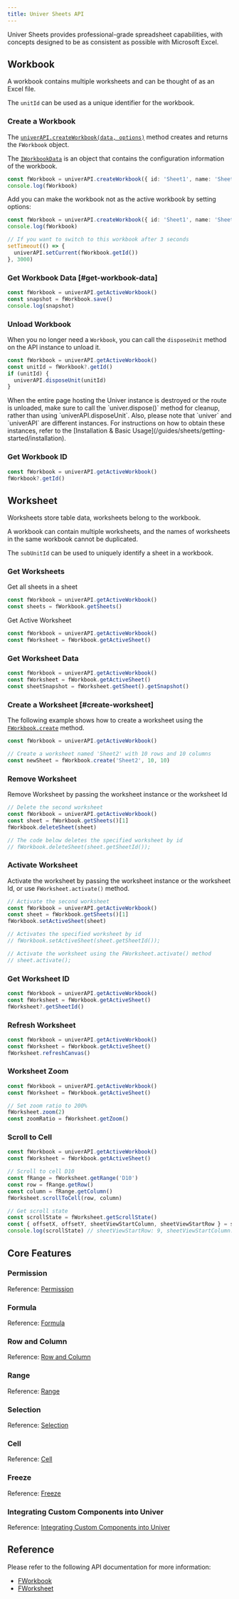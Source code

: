 ```yaml
---
title: Univer Sheets API
---
```


Univer Sheets provides professional-grade spreadsheet capabilities, with concepts designed to be as consistent as possible with Microsoft Excel.

## Workbook

A workbook contains multiple worksheets and can be thought of as an Excel file.

The `unitId` can be used as a unique identifier for the workbook.

### Create a Workbook

The [`univerAPI.createWorkbook(data, options)`](https://reference.univer.ai/en-US/classes/FUniver#createworkbook) method creates and returns the `FWorkbook` object.

The [`IWorkbookData`](/guides/sheets/model/workbook-data) is an object that contains the configuration information of the workbook.

```typescript
const fWorkbook = univerAPI.createWorkbook({ id: 'Sheet1', name: 'Sheet1' })
console.log(fWorkbook)
```

Add you can make the workbook not as the active workbook by setting options:

```typescript
const fWorkbook = univerAPI.createWorkbook({ id: 'Sheet1', name: 'Sheet1' }, { makeCurrent: false })
console.log(fWorkbook)

// If you want to switch to this workbook after 3 seconds
setTimeout(() => {
  univerAPI.setCurrent(fWorkbook.getId())
}, 3000)
```

### Get Workbook Data [#get-workbook-data]

```typescript
const fWorkbook = univerAPI.getActiveWorkbook()
const snapshot = fWorkbook.save()
console.log(snapshot)
```

### Unload Workbook

When you no longer need a `Workbook`, you can call the `disposeUnit` method on the API instance to unload it.

```typescript
const fWorkbook = univerAPI.getActiveWorkbook()
const unitId = fWorkbook?.getId()
if (unitId) {
  univerAPI.disposeUnit(unitId)
}
```

<Callout type="warning">
  When the entire page hosting the Univer instance is destroyed or the route is unloaded, make sure to call the `univer.dispose()` method for cleanup, rather than using `univerAPI.disposeUnit`.
  Also, please note that `univer` and `univerAPI` are different instances. For instructions on how to obtain these instances, refer to the [Installation & Basic Usage](/guides/sheets/getting-started/installation).
</Callout>

### Get Workbook ID

```typescript
const fWorkbook = univerAPI.getActiveWorkbook()
fWorkbook?.getId()
```

## Worksheet

Worksheets store table data, worksheets belong to the workbook.

A workbook can contain multiple worksheets, and the names of worksheets in the same workbook cannot be duplicated.

The `subUnitId` can be used to uniquely identify a sheet in a workbook.

### Get Worksheets

Get all sheets in a sheet

```typescript
const fWorkbook = univerAPI.getActiveWorkbook()
const sheets = fWorkbook.getSheets()
```

Get Active Worksheet

```typescript
const fWorkbook = univerAPI.getActiveWorkbook()
const fWorksheet = fWorkbook.getActiveSheet()
```

### Get Worksheet Data

```typescript
const fWorkbook = univerAPI.getActiveWorkbook()
const fWorksheet = fWorkbook.getActiveSheet()
const sheetSnapshot = fWorksheet.getSheet().getSnapshot()
```

### Create a Worksheet [#create-worksheet]

The following example shows how to create a worksheet using the [`FWorkbook.create`](https://reference.univer.ai/en-US/classes/FWorkbook#create) method.

```typescript
const fWorkbook = univerAPI.getActiveWorkbook()

// Create a worksheet named 'Sheet2' with 10 rows and 10 columns
const newSheet = fWorkbook.create('Sheet2', 10, 10)
```

### Remove Worksheet

Remove Worksheet by passing the worksheet instance or the worksheet Id

```typescript
// Delete the second worksheet
const fWorkbook = univerAPI.getActiveWorkbook()
const sheet = fWorkbook.getSheets()[1]
fWorkbook.deleteSheet(sheet)

// The code below deletes the specified worksheet by id
// fWorkbook.deleteSheet(sheet.getSheetId());
```

### Activate Worksheet

Activate the worksheet by passing the worksheet instance or the worksheet Id, or use `FWorksheet.activate()` method.

```typescript
// Activate the second worksheet
const fWorkbook = univerAPI.getActiveWorkbook()
const sheet = fWorkbook.getSheets()[1]
fWorkbook.setActiveSheet(sheet)

// Activates the specified worksheet by id
// fWorkbook.setActiveSheet(sheet.getSheetId());

// Activate the worksheet using the FWorksheet.activate() method
// sheet.activate();
```

### Get Worksheet ID

```typescript
const fWorkbook = univerAPI.getActiveWorkbook()
const fWorksheet = fWorkbook.getActiveSheet()
fWorksheet?.getSheetId()
```

### Refresh Worksheet

```typescript
const fWorkbook = univerAPI.getActiveWorkbook()
const fWorksheet = fWorkbook.getActiveSheet()
fWorksheet.refreshCanvas()
```

### Worksheet Zoom

```typescript
const fWorkbook = univerAPI.getActiveWorkbook()
const fWorksheet = fWorkbook.getActiveSheet()

// Set zoom ratio to 200%
fWorksheet.zoom(2)
const zoomRatio = fWorksheet.getZoom()
```

### Scroll to Cell

```typescript
const fWorkbook = univerAPI.getActiveWorkbook()
const fWorksheet = fWorkbook.getActiveSheet()

// Scroll to cell D10
const fRange = fWorksheet.getRange('D10')
const row = fRange.getRow()
const column = fRange.getColumn()
fWorksheet.scrollToCell(row, column)

// Get scroll state
const scrollState = fWorksheet.getScrollState()
const { offsetX, offsetY, sheetViewStartColumn, sheetViewStartRow } = scrollState
console.log(scrollState) // sheetViewStartRow: 9, sheetViewStartColumn: 3, offsetX: 0, offsetY: 0
```

## Core Features

### Permission

Reference: [Permission](/guides/sheets/features/core/permission)

### Formula

Reference: [Formula](/guides/sheets/features/core/formula)

### Row and Column

Reference: [Row and Column](/guides/sheets/features/core/row-col)

### Range

Reference: [Range](/guides/sheets/features/core/range-selection#range)

### Selection

Reference: [Selection](/guides/sheets/features/core/range-selection#selection)

### Cell

Reference: [Cell](/guides/sheets/features/core/range-selection#cell)

### Freeze

Reference: [Freeze](/guides/sheets/features/core/freeze)

### Integrating Custom Components into Univer

Reference: [Integrating Custom Components into Univer](/en-US/guides/sheets/ui/components)

## Reference

Please refer to the following API documentation for more information:

- [FWorkbook](https://reference.univer.ai/en-US/classes/FWorkbook)
- [FWorksheet](https://reference.univer.ai/en-US/classes/FWorksheet)
